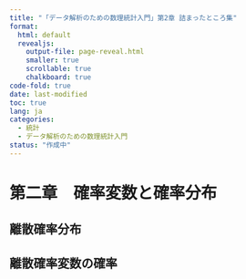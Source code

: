 ```yaml
---
title: "「データ解析のための数理統計入門」第2章 詰まったところ集"
format:
  html: default
  revealjs:
    output-file: page-reveal.html
    smaller: true
    scrollable: true
    chalkboard: true
code-fold: true
date: last-modified
toc: true
lang: ja
categories:
  - 統計
  - データ解析のための数理統計入門
status: "作成中"
---
```



# 第二章　確率変数と確率分布

## 離散確率分布

::: {#tip-example .callout-tip icon=false}
## 離散確率変数の確率


:::
